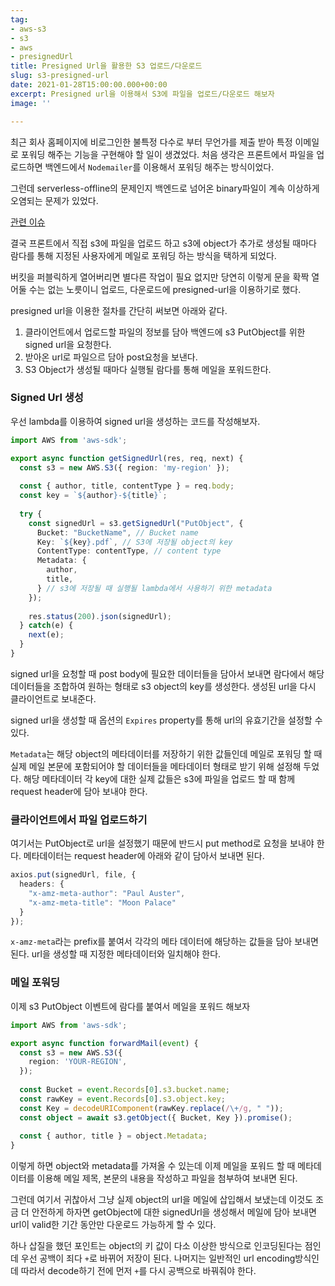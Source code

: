```yaml
---
tag:
- aws-s3
- s3
- aws
- presignedUrl
title: Presigned Url을 활용한 S3 업로드/다운로드
slug: s3-presigned-url
date: 2021-01-28T15:00:00.000+00:00
excerpt: Presigned url을 이용해서 S3에 파일을 업로드/다운로드 해보자
image: ''

---
```

최근 회사 홈페이지에 비로그인한 불특정 다수로 부터 무언가를 제출 받아 특정 이메일로 포워딩 해주는 기능을 구현해야 할 일이 생겼었다. 처음 생각은 프론트에서 파일을 업로드하면 백엔드에서 `Nodemailer`를 이용해서 포워딩 해주는 방식이었다.

그런데 serverless-offline의 문제인지 백엔드로 넘어온 binary파일이 계속 이상하게 오염되는 문제가 있었다.

[관련 이슈](https://github.com/dherault/serverless-offline/issues/464)

결국 프론트에서 직접 s3에 파일을 업로드 하고 s3에 object가 추가로 생성될 때마다 람다를 통해 지정된 사용자에게 메일로 포워딩 하는 방식을 택하게 되었다.

버킷을 퍼블릭하게 열어버리면 별다른 작업이 필요 없지만 당연히 이렇게 문을 확짝 열어둘 수는 없는 노릇이니 업로드, 다운로드에 presigned-url을 이용하기로 했다.

presigned url을 이용한 절차를 간단히 써보면 아래와 같다.

1. 클라이언트에서 업로드할 파일의 정보를 담아 백엔드에 s3 PutObject를 위한 signed url을 요청한다.
2. 받아온 url로 파일으르 담아 post요청을 보낸다.
3. S3 Object가 생성될 때마다 실행될 람다를 통해 메일을 포워드한다.

### Signed Url 생성

우선 lambda를 이용하여 signed url을 생성하는 코드를 작성해보자.

```typescript
import AWS from 'aws-sdk';

export async function getSignedUrl(res, req, next) {
  const s3 = new AWS.S3({ region: 'my-region' });
  
  const { author, title, contentType } = req.body;
  const key = `${author}-${title}`;
  
  try {
    const signedUrl = s3.getSignedUrl("PutObject", {
      Bucket: "BucketName", // Bucket name
      Key: `${key}.pdf`, // S3에 저장될 object의 key
      ContentType: contentType, // content type
      Metadata: {
        author,
        title,
      } // s3에 저장될 때 실행될 lambda에서 사용하기 위한 metadata
    });
    
    res.status(200).json(signedUrl);
  } catch(e) {
    next(e);
  }
}
```

signed url을 요청할 때 post body에 필요한 데이터들을 담아서 보내면 람다에서 해당 데이터들을 조합하여 원하는 형태로 s3 object의 key를 생성한다. 생성된 url을 다시 클라이언트로 보내준다.

signed url을 생성할 때 옵션의 `Expires` property를 통해 url의 유효기간을 설정할 수 있다.

`Metadata`는 해당 object의 메타데이터를 저장하기 위한 값들인데 메일로 포워딩 할 때 실제 메일 본문에 포함되어야 할 데이터들을 메타데이터 형태로 받기 위해 설정해 두었다. 해당 메타데이터 각 key에 대한 실제 값들은 s3에 파일을 업로드 할 때 함께 request header에 담아 보내야 한다.

### 클라이언트에서 파일 업로드하기

여기서는 PutObject로 url을 설정했기 때문에 반드시 put method로 요청을 보내야 한다.
메타데이터는 request header에 아래와 같이 담아서 보내면 된다.

```typescript
axios.put(signedUrl, file, {
  headers: {
    "x-amz-meta-author": "Paul Auster",
    "x-amz-meta-title": "Moon Palace"
  }
});
```

`x-amz-meta`라는 prefix를 붙여서 각각의 메타 데이터에 해당하는 값들을 담아 보내면 된다. url을 생성할 때 지정한 메타데이터와 일치해야 한다.

### 메일 포워딩

이제 s3 PutObject 이벤트에 람다를 붙여서 메일을 포워드 해보자

```typescript
import AWS from 'aws-sdk';

export async function forwardMail(event) {
  const s3 = new AWS.S3({
  	region: 'YOUR-REGION',
  });
  
  const Bucket = event.Records[0].s3.bucket.name;
  const rawKey = event.Records[0].s3.object.key;
  const Key = decodeURIComponent(rawKey.replace(/\+/g, " "));
  const object = await s3.getObject({ Bucket, Key }).promise();    
  
  const { author, title } = object.Metadata;
}
```

이렇게 하면 object와 metadata를 가져올 수 있는데 이제 메일을 포워드 할 때 메타데이터를 이용해 메일 제목, 본문의 내용을 작성하고 파일을 첨부하여 보내면 된다.

그런데 여기서 귀찮아서 그냥 실제 object의 url을 메일에 삽입해서 보냈는데 이것도 조금 더 안전하게 하자면 getObject에 대한 signedUrl을 생성해서 메일에 담아 보내면 url이 valid한 기간 동안만 다운로드 가능하게 할 수 있다.

하나 삽질을 했던 포인트는 object의 키 값이 다소 이상한 방식으로 인코딩된다는 점인데 우선 공백이 죄다 `+`로 바뀌어 저장이 된다. 나머지는 일반적인 url encoding방식인데 따라서 decode하기 전에 먼저 `+`를 다시 공백으로 바꿔줘야 한다.
